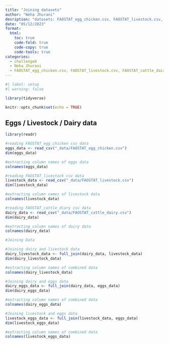 ```yaml
---
title: "Joining datasets"
author: "Neha Jhurani"
desription: "datasets: FAOSTAT_egg_chicken.csv, FAOSTAT_livestock.csv, FAOSTAT_cattle_dairy.csv"
date: "05/12/2023"
format:
  html:
    toc: true
    code-fold: true
    code-copy: true
    code-tools: true
categories:
  - challenge8
  - Neha Jhurani
  - FAOSTAT_egg_chicken.csv, FAOSTAT_livestock.csv, FAOSTAT_cattle_dairy.csv
---
```


```r
#| label: setup
#| warning: false

library(tidyverse)

knitr::opts_chunk$set(echo = TRUE)
```

## Eggs / Livestock / Dairy data

```r
library(readr)

#reading FAOSTAT_egg_chicken csv data
eggs_data <- read_csv("_data/FAOSTAT_egg_chicken.csv")
dim(eggs_data)

#extracting column names of eggs data
colnames(eggs_data)

#reading FAOSTAT_livestock csv data
livestock_data <- read_csv("_data/FAOSTAT_livestock.csv")
dim(livestock_data)

#extracting column names of livestock data
colnames(livestock_data)

#reading FAOSTAT_cattle_diary csv data
dairy_data <- read_csv("_data/FAOSTAT_cattle_dairy.csv")
dim(dairy_data)

#extracting column names of dairy data
colnames(dairy_data)

#Joining Data

#Joining dairy and livestock data
dairy_livestock_data <- full_join(dairy_data, livestock_data)
dim(dairy_livestock_data)

#extracting column names of combined data
colnames(dairy_livestock_data)

#Joining dairy and eggs data
dairy_eggs_data <- full_join(dairy_data, eggs_data)
dim(dairy_eggs_data)

#extracting column names of combined data
colnames(dairy_eggs_data)

#Joining livestock and eggs data
livestock_eggs_data <- full_join(livestock_data, eggs_data)
dim(livestock_eggs_data)

#extracting column names of combined data
colnames(livestock_eggs_data)

```